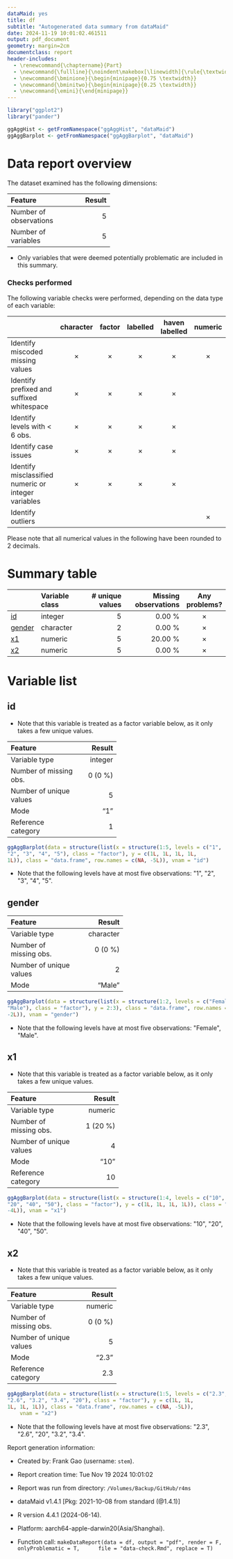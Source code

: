```yaml
---
dataMaid: yes
title: df
subtitle: "Autogenerated data summary from dataMaid"
date: 2024-11-19 10:01:02.461511
output: pdf_document
geometry: margin=2cm
documentclass: report
header-includes:
  - \renewcommand{\chaptername}{Part}
  - \newcommand{\fullline}{\noindent\makebox[\linewidth]{\rule{\textwidth}{0.4pt}}}
  - \newcommand{\bminione}{\begin{minipage}{0.75 \textwidth}}
  - \newcommand{\bminitwo}{\begin{minipage}{0.25 \textwidth}}
  - \newcommand{\emini}{\end{minipage}}
---
```

```r
library("ggplot2")
library("pander")
```

```r
ggAggHist <- getFromNamespace("ggAggHist", "dataMaid")
ggAggBarplot <- getFromNamespace("ggAggBarplot", "dataMaid")
```

# Data report overview
The dataset examined has the following dimensions:


---------------------------------
Feature                    Result
------------------------ --------
Number of observations          5

Number of variables             5
---------------------------------



* Only variables that were deemed potentially problematic are included in this summary.


### Checks performed
The following variable checks were performed, depending on the data type of each variable:

---------------------------------------------------------------------------------------------------------------------------------------------------
&nbsp;                                                 character    factor    labelled   haven labelled   numeric    integer    logical     Date   
----------------------------------------------------- ----------- ---------- ---------- ---------------- ---------- ---------- --------- ----------
Identify miscoded missing values                       $\times$    $\times$   $\times$      $\times$      $\times$   $\times$             $\times$ 

Identify prefixed and suffixed whitespace              $\times$    $\times$   $\times$      $\times$                                               

Identify levels with < 6 obs.                          $\times$    $\times$   $\times$      $\times$                                               

Identify case issues                                   $\times$    $\times$   $\times$      $\times$                                               

Identify misclassified numeric or integer variables    $\times$    $\times$   $\times$      $\times$                                               

Identify outliers                                                                                         $\times$   $\times$             $\times$ 
---------------------------------------------------------------------------------------------------------------------------------------------------




Please note that all numerical values in the following have been rounded to 2 decimals.


# Summary table

------------------------------------------------------------------------------------
&nbsp;     Variable class     # unique values   Missing observations  Any problems? 
---------- ---------------- ----------------- ---------------------- ---------------
[id]       integer                          5                 0.00 %    $\times$    

[gender]   character                        2                 0.00 %    $\times$    

[x1]       numeric                          5                20.00 %    $\times$    

[x2]       numeric                          5                 0.00 %    $\times$    
------------------------------------------------------------------------------------




# Variable list
## id

* Note that this variable is treated as a factor variable below, as it only takes a few unique values.

\bminione

-----------------------------------
Feature                      Result
------------------------- ---------
Variable type               integer

Number of missing obs.      0 (0 %)

Number of unique values           5

Mode                            "1"

Reference category                1
-----------------------------------


\emini
\bminitwo
```r
ggAggBarplot(data = structure(list(x = structure(1:5, levels = c("1", 
"2", "3", "4", "5"), class = "factor"), y = c(1L, 1L, 1L, 1L, 
1L)), class = "data.frame", row.names = c(NA, -5L)), vnam = "id")
```

\emini


- Note that the following levels have at most five observations: \"1\", \"2\", \"3\", \"4\", \"5\". 



\fullline

## gender

\bminione

-------------------------------------
Feature                        Result
------------------------- -----------
Variable type               character

Number of missing obs.        0 (0 %)

Number of unique values             2

Mode                           "Male"
-------------------------------------


\emini
\bminitwo
```r
ggAggBarplot(data = structure(list(x = structure(1:2, levels = c("Female", 
"Male"), class = "factor"), y = 2:3), class = "data.frame", row.names = c(NA, 
-2L)), vnam = "gender")
```

\emini


- Note that the following levels have at most five observations: \"Female\", \"Male\". 



\fullline

## x1

* Note that this variable is treated as a factor variable below, as it only takes a few unique values.

\bminione

------------------------------------
Feature                       Result
------------------------- ----------
Variable type                numeric

Number of missing obs.      1 (20 %)

Number of unique values            4

Mode                            "10"

Reference category                10
------------------------------------


\emini
\bminitwo
```r
ggAggBarplot(data = structure(list(x = structure(1:4, levels = c("10", 
"20", "40", "50"), class = "factor"), y = c(1L, 1L, 1L, 1L)), class = "data.frame", row.names = c(NA, 
-4L)), vnam = "x1")
```

\emini


- Note that the following levels have at most five observations: \"10\", \"20\", \"40\", \"50\". 



\fullline

## x2

* Note that this variable is treated as a factor variable below, as it only takes a few unique values.

\bminione

-----------------------------------
Feature                      Result
------------------------- ---------
Variable type               numeric

Number of missing obs.      0 (0 %)

Number of unique values           5

Mode                          "2.3"

Reference category              2.3
-----------------------------------


\emini
\bminitwo
```r
ggAggBarplot(data = structure(list(x = structure(1:5, levels = c("2.3", 
"2.6", "3.2", "3.4", "20"), class = "factor"), y = c(1L, 1L, 
1L, 1L, 1L)), class = "data.frame", row.names = c(NA, -5L)), 
    vnam = "x2")
```

\emini


- Note that the following levels have at most five observations: \"2.3\", \"2.6\", \"20\", \"3.2\", \"3.4\". 



\fullline



Report generation information:

 *  Created by: Frank Gao (username: `stem`).

 *  Report creation time: Tue Nov 19 2024 10:01:02

 *  Report was run from directory: `/Volumes/Backup/GitHub/r4ms`

 *  dataMaid v1.4.1 [Pkg: 2021-10-08 from standard (@1.4.1)]

 *  R version 4.4.1 (2024-06-14).

 *  Platform: aarch64-apple-darwin20(Asia/Shanghai).

 *  Function call: `makeDataReport(data = df, output = "pdf", render = F, onlyProblematic = T, 
    file = "data-check.Rmd", replace = T)`


